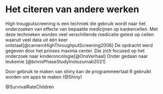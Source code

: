 # Het citeren van andere werken

High trougputscreening is een techniek die gebruik wordt naar het onderzoeken van effecte van bepaalde medicijnen op kankercellen. Met deze technieken worden veel verschillende medicatie getest op cellen waaruit veel data uit één keer ontstaat[@carneroHighThroughputScreening2006]
De opdracht werd gegeven door het prinses maxima center. Die zich focused op het onderzoek naar kinderoncologie[@OnsVerhaal]
Onder gedaan naar leukemie [@brivioPhaseStudyInotuzumab2021]

Door gebruik te maken van shiny kan de programmeertaal R gebruikt worden om apps te maken (@Shiny)


@SurvivalRateChildren